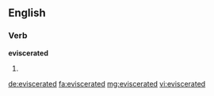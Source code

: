 ==English==

===Verb===
'''eviscerated'''

# {{past of|eviscerate}}

[[de:eviscerated]]
[[fa:eviscerated]]
[[mg:eviscerated]]
[[vi:eviscerated]]